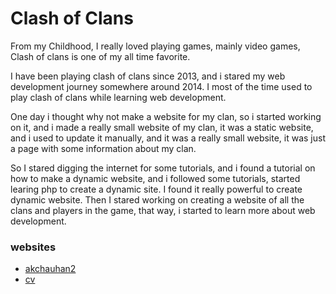 # Clash of Clans

From my Childhood, I really loved playing games, mainly video games, Clash of clans is one of my all time favorite.

I have been playing clash of clans since 2013, and i stared my web development journey somewhere around 2014. I most of the time used to play clash of clans while learning web development.

One day i thought why not make a website for my clan, so i started working on it, and i made a really small website of my clan, it was a static website, and i used to update it manually, and it was a really small website, it was just a page with some information about my clan.

So I stared digging the internet for some tutorials, and i found a tutorial on how to make a dynamic website, and i followed some tutorials, started learing php to create a dynamic site. I found it really powerful to create dynamic website. Then I stared working on creating a website of all the clans and players in the game, that way, i started to learn more about web development.

### websites

- [akchauhan2](https://akchauhan2.com)
- [cv](https://dev.akchauhan2.com)
